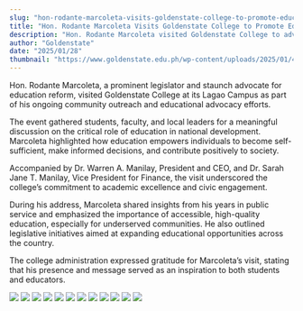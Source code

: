```yaml
---
slug: "hon-rodante-marcoleta-visits-goldenstate-college-to-promote-education-reform"
title: "Hon. Rodante Marcoleta Visits Goldenstate College to Promote Education Reform"
description: "Hon. Rodante Marcoleta visited Goldenstate College to advocate education reform and strengthen community outreach efforts..."
author: "Goldenstate"
date: "2025/01/28"
thumbnail: "https://www.goldenstate.edu.ph/wp-content/uploads/2025/01/470151661_1000515338786957_3305501391577010998_n.jpg"
---
```


Hon. Rodante Marcoleta, a prominent legislator and staunch advocate for education reform, visited Goldenstate College at its Lagao Campus as part of his ongoing community outreach and educational advocacy efforts.

The event gathered students, faculty, and local leaders for a meaningful discussion on the critical role of education in national development. Marcoleta highlighted how education empowers individuals to become self-sufficient, make informed decisions, and contribute positively to society.

Accompanied by Dr. Warren A. Manilay, President and CEO, and Dr. Sarah Jane T. Manilay, Vice President for Finance, the visit underscored the college’s commitment to academic excellence and civic engagement.

During his address, Marcoleta shared insights from his years in public service and emphasized the importance of accessible, high-quality education, especially for underserved communities. He also outlined legislative initiatives aimed at expanding educational opportunities across the country.

The college administration expressed gratitude for Marcoleta’s visit, stating that his presence and message served as an inspiration to both students and educators.

![](https://www.goldenstate.edu.ph/wp-content/uploads/2025/01/470128999_1000515415453616_2226482835602585910_n.jpg)
![](https://www.goldenstate.edu.ph/wp-content/uploads/2025/01/470142234_1000515442120280_4009929145002332724_n.jpg)
![](https://www.goldenstate.edu.ph/wp-content/uploads/2025/01/470148390_1000515655453592_3160410987441727184_n.jpg)
![](https://www.goldenstate.edu.ph/wp-content/uploads/2025/01/470151661_1000515338786957_3305501391577010998_n.jpg)
![](https://www.goldenstate.edu.ph/wp-content/uploads/2025/01/470173727_1000516198786871_7672423064925196181_n.jpg)
![](https://www.goldenstate.edu.ph/wp-content/uploads/2025/01/470183120_1000515428786948_5432721721933300916_n.jpg)
![](https://www.goldenstate.edu.ph/wp-content/uploads/2025/01/470184863_1000516392120185_5398988206813440558_n.jpg)
![](https://www.goldenstate.edu.ph/wp-content/uploads/2025/01/470199491_1000515335453624_4487912155890760546_n.jpg)
![](https://www.goldenstate.edu.ph/wp-content/uploads/2025/01/470211258_1000515358786955_6333093354010257515_n.jpg)
![](https://www.goldenstate.edu.ph/wp-content/uploads/2025/01/470218636_1000515518786939_5166788343401523023_n.jpg)
![](https://www.goldenstate.edu.ph/wp-content/uploads/2025/01/470233049_1000515542120270_2309544535059381101_n.jpg)
![](https://www.goldenstate.edu.ph/wp-content/uploads/2025/01/470236508_1000516085453549_516827602784119797_n.jpg)
